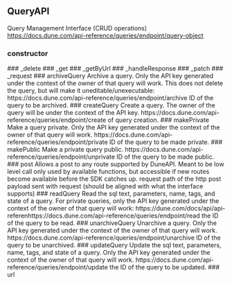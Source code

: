 ## QueryAPI 
Query Management Interface (CRUD operations)
https://docs.dune.com/api-reference/queries/endpoint/query-object

### constructor


<ParamField path="apiKey" type="">

</ParamField>
<ParamField path="apiVersion" type="">

</ParamField>
### _delete


<ParamField path="route" type="">

</ParamField>
### _get


<ParamField path="route" type="">

</ParamField>
<ParamField path="params" type="">

</ParamField>
<ParamField path="raw" type="">

</ParamField>
### _getByUrl


<ParamField path="url" type="">

</ParamField>
<ParamField path="params" type="">

</ParamField>
<ParamField path="raw" type="">

</ParamField>
### _handleResponse


<ParamField path="responsePromise" type="">

</ParamField>
### _patch


<ParamField path="route" type="">

</ParamField>
<ParamField path="params" type="">

</ParamField>
### _request


<ParamField path="method" type="">

</ParamField>
<ParamField path="url" type="">

</ParamField>
<ParamField path="payload" type="">

</ParamField>
<ParamField path="raw" type="">

</ParamField>
<ParamField path="content_type" type="">

</ParamField>
### archiveQuery
Archive a query. Only the API key generated under the context of
the owner of that query will work. This does not delete the query,
but will make it uneditable/unexecutable:
https://docs.dune.com/api-reference/queries/endpoint/archive

<ParamField path="queryId" type="text">
ID of the query to be archived.
</ParamField>
### createQuery
Create a query. The owner of the query will be under the context of the API key.
https://docs.dune.com/api-reference/queries/endpoint/create

<ParamField path="params" type="text">
of query creation.
</ParamField>
### makePrivate
Make a query private. Only the API key generated under the context of
the owner of that query will work.
https://docs.dune.com/api-reference/queries/endpoint/private

<ParamField path="queryId" type="text">
ID of the query to be made private.
</ParamField>
### makePublic
Make a private query public.
https://docs.dune.com/api-reference/queries/endpoint/unprivate

<ParamField path="queryId" type="text">
ID of the query to be made public.
</ParamField>
### post
Allows a post to any route supported by DuneAPI.
Meant to be low level call only used by available functions,
but accessible if new routes become available before the SDK catches up.

<ParamField path="route" type="text">
request path of the http post
</ParamField>
<ParamField path="params" type="text">
payload sent with request (should be aligned with what the interface supports)
</ParamField>
<ParamField path="content_type" type="">

</ParamField>
### readQuery
Read the sql text, parameters, name, tags, and state of a query.
For private queries, only the API key generated under the context
of the owner of that query will work:
https://dune.com/docs/api/api-referenhttps://docs.dune.com/api-reference/queries/endpoint/read

<ParamField path="queryId" type="text">
the ID of the query to be read.
</ParamField>
### unarchiveQuery
Unarchive a query. Only the API key generated under the context of
the owner of that query will work.
https://docs.dune.com/api-reference/queries/endpoint/unarchive

<ParamField path="queryId" type="text">
ID of the query to be unarchived.
</ParamField>
### updateQuery
Update the sql text, parameters, name, tags, and state of a query.
Only the API key generated under the context of the owner of that
query will work.
https://docs.dune.com/api-reference/queries/endpoint/update

<ParamField path="queryId" type="text">
the ID of the query to be updated.
</ParamField>
<ParamField path="params" type="">

</ParamField>
### url


<ParamField path="route" type="">

</ParamField>
